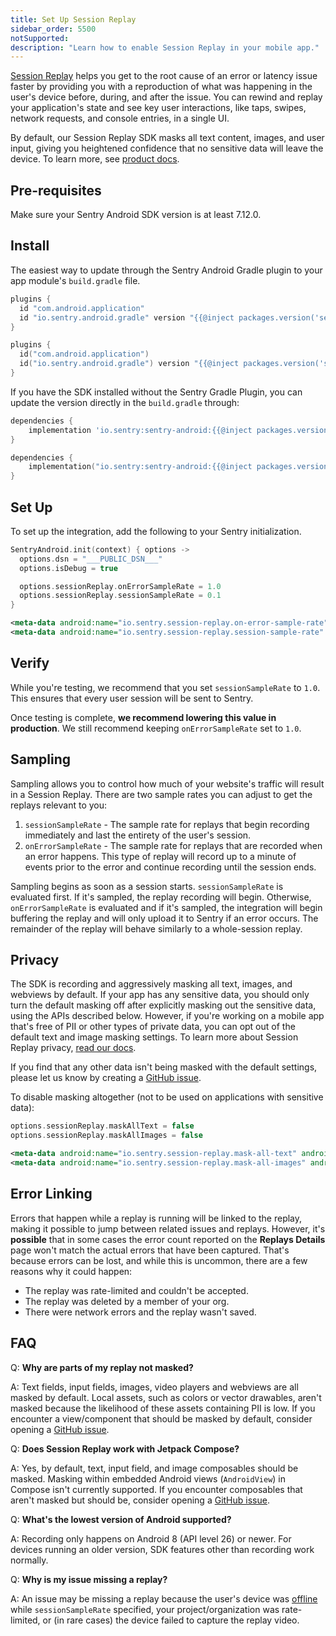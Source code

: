```yaml
---
title: Set Up Session Replay
sidebar_order: 5500
notSupported:
description: "Learn how to enable Session Replay in your mobile app."
---
```


[Session Replay](/product/explore/session-replay/) helps you get to the root cause of an error or latency issue faster by providing you with a reproduction of what was happening in the user's device before, during, and after the issue. You can rewind and replay your application's state and see key user interactions, like taps, swipes, network requests, and console entries, in a single UI.

By default, our Session Replay SDK masks all text content, images, and user input, giving you heightened confidence that no sensitive data will leave the device. To learn more, see [product docs](/product/explore/session-replay/).

## Pre-requisites

Make sure your Sentry Android SDK version is at least 7.12.0.

## Install

The easiest way to update through the Sentry Android Gradle plugin to your app module's `build.gradle` file.

```groovy {filename:app/build.gradle}
plugins {
  id "com.android.application"
  id "io.sentry.android.gradle" version "{{@inject packages.version('sentry.java.android.gradle-plugin', '4.10.0') }}"
}
```

```kotlin {filename:app/build.gradle.kts}
plugins {
  id("com.android.application")
  id("io.sentry.android.gradle") version "{{@inject packages.version('sentry.java.android.gradle-plugin', '4.10.0') }}"
}
```

If you have the SDK installed without the Sentry Gradle Plugin, you can update the version directly in the `build.gradle` through:

```groovy {filename:app/build.gradle}
dependencies {
    implementation 'io.sentry:sentry-android:{{@inject packages.version('sentry.java.android', '7.12.0') }}'
}
```

```kotlin {filename:app/build.gradle.kts}
dependencies {
    implementation("io.sentry:sentry-android:{{@inject packages.version('sentry.java.android', '7.12.0') }}")
}
```

## Set Up

To set up the integration, add the following to your Sentry initialization.

```kotlin
SentryAndroid.init(context) { options ->
  options.dsn = "___PUBLIC_DSN___"
  options.isDebug = true

  options.sessionReplay.onErrorSampleRate = 1.0
  options.sessionReplay.sessionSampleRate = 0.1
}
```

```XML {filename:AndroidManifest.xml}
<meta-data android:name="io.sentry.session-replay.on-error-sample-rate" android:value="1.0" />
<meta-data android:name="io.sentry.session-replay.session-sample-rate" android:value="0.1" />
```

## Verify

While you're testing, we recommend that you set `sessionSampleRate` to `1.0`. This ensures that every user session will be sent to Sentry.

Once testing is complete, **we recommend lowering this value in production**. We still recommend keeping `onErrorSampleRate` set to `1.0`.

## Sampling

Sampling allows you to control how much of your website's traffic will result in a Session Replay. There are two sample rates you can adjust to get the replays relevant to you:

1. `sessionSampleRate` - The sample rate for
   replays that begin recording immediately and last the entirety of the user's session.
2. `onErrorSampleRate` - The sample rate for
   replays that are recorded when an error happens. This type of replay will record
   up to a minute of events prior to the error and continue recording until the session
   ends.

Sampling begins as soon as a session starts. `sessionSampleRate` is evaluated first. If it's sampled, the replay recording will begin. Otherwise, `onErrorSampleRate` is evaluated and if it's sampled, the integration will begin buffering the replay and will only upload it to Sentry if an error occurs. The remainder of the replay will behave similarly to a whole-session replay.

## Privacy

The SDK is recording and aggressively masking all text, images, and webviews by default. If your app has any sensitive data, you should only turn the default masking off after explicitly masking out the sensitive data, using the APIs described below.
However, if you're working on a mobile app that's free of PII or other types of private data, you can opt out of the default text and image masking settings. To learn more about Session Replay privacy, [read our docs](/platforms/android/session-replay/privacy/).

<Note>

If you find that any other data isn't being masked with the default settings, please let us know by creating a [GitHub issue](https://github.com/getsentry/sentry-java/issues/new?assignees=&labels=Platform%3A+Android%2CType%3A+Bug&projects=&template=bug_report_android.yml).

</Note>

To disable masking altogether (not to be used on applications with sensitive data):

```kotlin
options.sessionReplay.maskAllText = false
options.sessionReplay.maskAllImages = false
```

```XML {filename:AndroidManifest.xml}
<meta-data android:name="io.sentry.session-replay.mask-all-text" android:value="false" />
<meta-data android:name="io.sentry.session-replay.mask-all-images" android:value="false" />
```

## Error Linking

Errors that happen while a replay is running will be linked to the replay, making it possible to jump between related issues and replays. However, it's **possible** that in some cases the error count reported on the **Replays Details** page won't match the actual errors that have been captured. That's because errors can be lost, and while this is uncommon, there are a few reasons why it could happen:

- The replay was rate-limited and couldn't be accepted.
- The replay was deleted by a member of your org.
- There were network errors and the replay wasn't saved.

## FAQ

Q: **Why are parts of my replay not masked?**

A: Text fields, input fields, images, video players and webviews are all masked by default. Local assets, such as colors or vector drawables, aren't masked because the likelihood of these assets containing PII is low. If you encounter a view/component that should be masked by default, consider opening a [GitHub issue](https://github.com/getsentry/sentry-java/issues).

Q: **Does Session Replay work with Jetpack Compose?**

A: Yes, by default, text, input field, and image composables should be masked. Masking within embedded Android views (`AndroidView`)
in Compose isn't currently supported. If you encounter composables that aren't masked but should be, consider opening a [GitHub issue](https://github.com/getsentry/sentry-java/issues).

Q: **What's the lowest version of Android supported?**

A: Recording only happens on Android 8 (API level 26) or newer. For devices running an older version, SDK features other than recording work normally.

Q: **Why is my issue missing a replay?**

A: An issue may be missing a replay because the user's device was [offline](/product/explore/session-replay/mobile#frequently-asked-questions) while `sessionSampleRate` specified, your project/organization was rate-limited, or (in rare cases) the device failed to capture the replay video.
